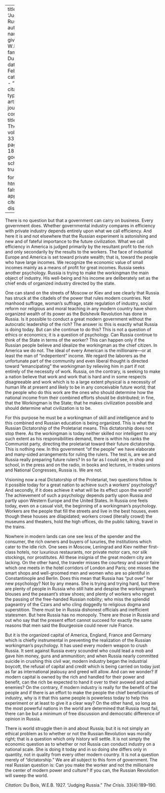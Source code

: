 
---
title: 'Judging Russia'
author:
  - name:
      given: W.E.B.
      family: Du Bois
date: Feb. 1927
categories: 
  - ""
citation: 
  type: article-journal
  container-title: The Crisis
  volume: 33
  issue: 4
  page: 189-190
google-scholar: true

format:
  html:
    toc: false
    appendix-cite-as: display
---


There is no question but that a government can carry on business. Every government does. Whether governmental industry compares in efficiency with private industry depends entirely upon what we call efficiency. And here it is and not elsewhere that the Russian experiment is astonishing and new and of fateful importance to the future civilization. What we call efficiency in America is judged primarily by the resultant profit to the rich and only secondarily by the results to the workers. The face of industrial Europe and America is set toward private wealth; that is, toward the people who have large incomes. We recognize the economic value of small incomes mainly as a means of profit for great incomes. Russia seeks another psychology. Russia is trying to make the workingman the main object of industry. His well-being and his income are deliberately set as the chief ends of organized industry directed by the state.

One can stand on the streets of Moscow or Kiev and see clearly that Russia has struck at the citadels of the power that  rules modern countries. Not manhood suffrage, woman's suffrage, state regulation of industry, social reform nor religious and moral teaching in any modern country have shorn organized wealth of its power as the Bolshevik Revolution has done in Russia. Is it possible to conduct a great modern government without the autocratic leadership of the rich? The answer is: this is exactly what Russia is doing today. But can she continue to do this? This is not a question of ethics or economics; it is a question of psychology. Can Russia continue to think of the State in terms of the worker? This can happen only if the Russian people believe and idealize the workingman as the chief citizen. In America we do not. The ideal of every American is the millionaire---or at least the man of "indepentent" income. We regard the laborers as the unfortunate part of the community and even liberal thought is directed toward "emancipating" the workingman by relieving him in part if not entirely of the necessity of work. Russia, on the contrary, is seeking to make a nation believe that work and work that is hard and in some respects disagreeable and work which is to a large extent physical is a necessity of human life at present and likely to be in any conceivable future world; that the people who do this work are the ones who should determine how the national income from their combined efforts should be distributed; in fine, that the Workingman is the State; that he makes civilization possible and should determine what civilization is to be.

For this purpose he must be a workingman of skill and intelligence and to this combined end Russian education is being organized. This is what the Russian Dictatorship of the Proletariat means. This dictatorship does not stop there. As the workingman is today neither skilled nor intelligent to any such extent as his responsibilities demand, there is within his ranks the Communist party, directing the proletariat toward their future dictatorship. This is nothing new. In this government "of the people" we have elaborate and many-sided arrangements for ruling the rulers. The test is, are we and Russia really preparing future rulers? In so far as I could see, in shop and school, in the press and on the radio, in books and lectures, in trades unions and National Congresses, Russia is. We are not.

Visioning now a real Dictatorship of the Proletariat, two questions follow. Is it possible today for a great nation to achieve such a workers' psychology? And secondly, if it does achieve it what will be its effect upon the world? The achievement of such a psychology depends partly upon Russia and partly upon Western Europe and the United States. In Russia one feels today, even on a casual visit, the beginning of a workingman's psychology. Workers are the people that fill the streets and live in the best houses, even though these houses are dilapidated; workers crowd (literally crowd) the museums and theaters, hold the high offices, do the public talking, travel in the trains.

Nowhere in modern lands can one see less of the spender and the consumer, the rich owners and buyers of luxuries, the institutions which cater to the idle rich. One sees in Moscow, Leningrad and Kiev neither first-class hotels, nor luxurious restaurants, nor private motor cars, nor silk stockings, nor prostitutes. All these insignia of the great modern city are lacking. On the other hand, the traveler misses the courtesy and savoir faire which one meets in the hotel corridors of London and Paris; one misses the smart shops and well-groomed men and women who are so plentiful in Constantinople and Berlin. Does this mean that Russia has "put over" her new psychology? Not by any means. She is trying and trying hard, but there are plenty of people in Russia who still hate and despise the workingman's blouses and the peasant's straw shoes; and plenty of workers who regret the passing of the free-handed Russian nobility; who miss the splendid pageantry of the Czars and who cling doggedly to religious dogma and superstition. There must be in Russia dishonest officials and inefficient statesmen. But here Russia has no monopoly. There are those in Russia and out who say that the present effort cannot succeed for exactly the same reasons that men said the Bourgeoisie could never rule France.

But it is the organized capital of America, England, France and Germany which is chiefly instrumental in preventing the realization of the Russian workingman's psychology. It has used every modern weapon to crush Russia. It sent against Russia every scoundrel who could lead a mob and gave him money, guns and ammunition; and when Russia nearly committed suicide in crushing this civil war, modern industry began the industrial boycott, the refusal of capital and credit which is being carried on today just as far as international jealousy and greed will allow. And can we wonder? If modern capital is owned by the rich and handled for their power and benefit, can the rich be expected to hand it over to their avowed and actual enemies? On the contrary, if modern industry is really for the benefit of the people and if there is an effort to make the people the chief beneficiaries of industry, why is it that this same people is powerless today to help this experiment or at least to give it a clear way? On the other hand, so long as the most powerful nations in the world are determined that Russia must fail, there can be but a minimum of free discussion and democratic difference of opinion in Russia.

There is world struggle then in and about Russia; but it is not simply an ethical problem as to whether or not the Russian Revolution was morally right; that is a question which only history will settle. It is not simply the economic question as to whether or not Russia can conduct industry on a national scale. She is doing it today and in so doing she differs only in quantity, not in quality from every other modern country. It is not a question merely of "dictatorship." We are all subject to this form of government. The real Russian question is: Can you make the worker and not the millionaire the center of modern power and culture? If you can, the Russian Revolution will sweep the world.

*Citation:* Du Bois, W.E.B. 1927. "Judging Russia." *The Crisis*. 33(4):189&ndash;190.